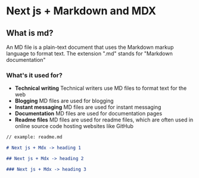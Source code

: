 
<MdxLayout>

# Next js + Markdown and MDX

## What is md?

An MD file is a plain-text document that uses the Markdown markup language to format text. The extension ".md" stands for "Markdown documentation"

### What's it used for?

- **Technical writing** Technical writers use MD files to format text for the web
- **Blogging** MD files are used for blogging
- **Instant messaging** MD files are used for instant messaging
- **Documentation** MD files are used for documentation pages
- **Readme files** MD files are used for readme files, which are often used in online source code hosting websites like GitHub

```md
// example: readme.md

# Next js + Mdx -> heading 1

## Next js + Mdx -> heading 2

### Next js + Mdx -> heading 3
```

</MdxLayout>
